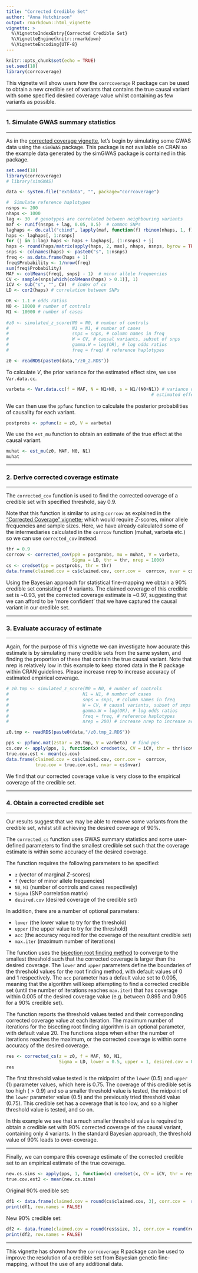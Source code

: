 ```yaml
---
title: "Corrected Credible Set"
author: "Anna Hutchinson"
output: rmarkdown::html_vignette
vignette: >
  %\VignetteIndexEntry{Corrected Credible Set}
  %\VignetteEngine{knitr::rmarkdown}
  %\VignetteEncoding{UTF-8}
---
```


```r
knitr::opts_chunk$set(echo = TRUE)
set.seed(18)
library(corrcoverage)
```

This vignette will show users how the `corrcoverage` R package can be used to obtain a new credible set of variants that contains the true causal variant with some specified desired coverage value whilst containing as few variants as possible.

---

### 1. Simulate GWAS summary statistics

---

As in the [corrected coverage vignette](https://annahutch.github.io/corrcoverage/articles/corrected-coverage.html), let's begin by simulating some GWAS data using the `simGWAS` package. This package is not avaliable on CRAN so the example data generated by the simGWAS package is contained in this package. 

```r
set.seed(18)
library(corrcoverage)
# library(simGWAS)

data <- system.file("extdata", "", package="corrcoverage")

#  Simulate reference haplotypes
nsnps <- 200
nhaps <- 1000
lag <- 30  # genotypes are correlated between neighbouring variants
maf <- runif(nsnps + lag, 0.05, 0.5)  # common SNPs
laghaps <- do.call("cbind", lapply(maf, function(f) rbinom(nhaps, 1, f)))
haps <- laghaps[, 1:nsnps]
for (j in 1:lag) haps <- haps + laghaps[, (1:nsnps) + j]
haps <- round(haps/matrix(apply(haps, 2, max), nhaps, nsnps, byrow = TRUE))
snps <- colnames(haps) <- paste0("s", 1:nsnps)
freq <- as.data.frame(haps + 1)
freq$Probability <- 1/nrow(freq)
sum(freq$Probability)
MAF <- colMeans(freq[, snps] - 1)  # minor allele frequencies
CV <- sample(snps[which(colMeans(haps) > 0.1)], 1)
iCV <- sub("s", "", CV)  # index of cv
LD <- cor2(haps) # correlation between SNPs
```

```r
OR <- 1.1 # odds ratios
N0 <- 10000 # number of controls
N1 <- 10000 # number of cases
  
#z0 <- simulated_z_score(N0 = N0, # number of controls
#                        N1 = N1, # number of cases
#                        snps = snps, # column names in freq
#                        W = CV, # causal variants, subset of snps
#                        gamma.W = log(OR), # log odds ratios
#                        freq = freq) # reference haplotypes

z0 <- readRDS(paste0(data,"/z0_2.RDS"))
```

To calculate $V$, the prior variance for the estimated effect size, we use `Var.data.cc`.

```r
varbeta <- Var.data.cc(f = MAF, N = N1+N0, s = N1/(N0+N1)) # variance of 
                                                       # estimated effect size
```

We can then use the `ppfunc` function to calculate the posterior probabilities of causality for each variant.

```r
postprobs <- ppfunc(z = z0, V = varbeta) 
```

We use the `est_mu` function to obtain an estimate of the true effect at the causal variant.

```r
muhat <- est_mu(z0, MAF, N0, N1)
muhat
```

---

### 2. Derive corrected coverage estimate

---

The `corrected_cov` function is used to find the corrected coverage of a credible set with specified threshold, say 0.9.

Note that this function is similar to using `corrcov` as explained in the ["Corrected Coverage" vignette](https://annahutch.github.io/corrcoverage/articles/corrected-coverage.html); which would require $Z$-scores, minor allele frequencies and sample sizes. Here, we have already calculated some of the intermediaries calculated in the `corrcov` function (muhat, varbeta etc.) so we can use `corrected_cov` instead.

```r
thr = 0.9
corrcov <- corrected_cov(pp0 = postprobs, mu = muhat, V = varbeta, 
                         Sigma = LD, thr = thr, nrep = 1000)
cs <- credset(pp = postprobs, thr = thr)
data.frame(claimed.cov = cs$claimed.cov, corr.cov =  corrcov, nvar = cs$nvar)
```

Using the Bayesian approach for statistical fine-mapping we obtain a 90% credible set consisting of 9 variants. The claimed coverage of this credible set is ~0.93, yet the corrected coverage estimate is ~0.97, suggesting that we can afford to be 'more confident' that we have captured the causal variant in our credible set. 

---

### 3. Evaluate accuracy of estimate

---

Again, for the purpose of this vignette we can investigate how accurate this estimate is by simulating many credible sets from the same system, and finding the proportion of these that contain the true causal variant. Note that nrep is relatively low in this example to keep stored data in the R package within CRAN guidelines. Please increase nrep to increase accuracy of estimated empirical coverage.

```r
# z0.tmp <- simulated_z_score(N0 = N0, # number of controls
#                            N1 = N1, # number of cases
#                            snps = snps, # column names in freq
#                            W = CV, # causal variants, subset of snps
#                            gamma.W = log(OR), # log odds ratios
#                            freq = freq, # reference haplotypes
#                            nrep = 200) # increase nrep to increase accuracy of estimate

z0.tmp <- readRDS(paste0(data,"/z0.tmp_2.RDS"))

pps <- ppfunc.mat(zstar = z0.tmp, V = varbeta)  # find pps 
cs.cov <- apply(pps, 1, function(x) credset(x, CV = iCV, thr = thr)$cov)
true.cov.est <- mean(cs.cov)
data.frame(claimed.cov = cs$claimed.cov, corr.cov =  corrcov, 
           true.cov = true.cov.est, nvar = cs$nvar)
```

We find that our corrected coverage value is very close to the empirical coverage of the credible set.

---

### 4. Obtain a corrected credible set

---

Our results suggest that we may be able to remove some variants from the credible set, whilst still achieving the desired coverage of 90%.

The `corrected_cs` function uses GWAS summary statistics and some user-defined parameters to find the smallest credible set such that the coverage estimate is within some accuracy of the desired coverage.

The function requires the following parameters to be specified:

* `z` (vector of marginal $Z$-scores)
* `f` (vector of minor allele frequencies)
* `N0`, `N1` (number of controls and cases respectively)
* `Sigma` (SNP correlation matrix) 
* `desired.cov` (desired coverage of the credible set)

In addition, there are a number of optional parameters:

* `lower` (the lower value to try for the threshold)
* `upper` (the upper value to try for the threshold)
* `acc` (the accuracy required for the coverage of the resultant credible set)
* `max.iter` (maximum number of iterations)

The function uses the [bisection root finding method](https://en.wikipedia.org/wiki/Root-finding_algorithm#Bisection_method) to converge to the smallest threshold such that the corrected coverage is larger than the desired coverage. The `lower` and `upper` parameters define the boundaries of the threshold values for the root finding method, with default values of 0 and 1 respectively. The `acc` parameter has a default value set to 0.005, meaning that the algorithm will keep attempting to find a corrected credible set (until the number of iterations reaches `max.iter`) that has coverage within 0.005 of the desired coverage value (e.g. between 0.895 and 0.905 for a 90% credible set). 

The function reports the threshold values tested and their corresponding corrected coverage value at each iteration. The maximum number of iterations for the bisecting root finding algorithm is an optional parameter, with default value 20. The functions stops when either the number of iterations reaches the maximum, or the corrected coverage is within some accuracy of the desired coverage. 

```r
res <- corrected_cs(z = z0, f = MAF, N0, N1, 
                    Sigma = LD, lower = 0.5, upper = 1, desired.cov = 0.9)
res
```

The first threshold value tested is the midpoint of the `lower` (0.5) and `upper` (1) parameter values, which here is 0.75. The coverage of this credible set is too high ($>0.9$) and so a smaller threshold value is tested, the midpoint of the `lower` parameter value (0.5) and the previously tried threshold value (0.75). This credible set has a coverage that is too low, and so a higher threshold value is tested, and so on. 

In this example we see that a much smaller threshold value is required to obtain a credible set with 90% corrected coverage of the causal variant, containing only 4 variants. In the standard Bayesian approach, the threshold value of 90% leads to over-coverage.

---

Finally, we can compare this coverage estimate of the corrected credible set to an empirical estimate of the true coverage. 

```r
new.cs.sims <- apply(pps, 1, function(x) credset(x, CV = iCV, thr = res$req.thr)$cov)
true.cov.est2 <- mean(new.cs.sims)
```

Original 90% credible set:
```r
df1 <- data.frame(claimed.cov = round(cs$claimed.cov, 3), corr.cov =  round(corrcov, 3), true.cov = round(true.cov.est, 3), nvar = cs$nvar)
print(df1, row.names = FALSE)
```

New 90% credible set:
```r
df2 <- data.frame(claimed.cov = round(res$size, 3), corr.cov = round(res$corr.cov, 3), true.cov = round(true.cov.est2, 3), nvar = length(res$credset))
print(df2, row.names = FALSE)
```

---

This vignette has shown how the `corrcoverage` R package can be used to improve the resolution of a credible set from Bayesian genetic fine-mapping, without the use of any additional data.
